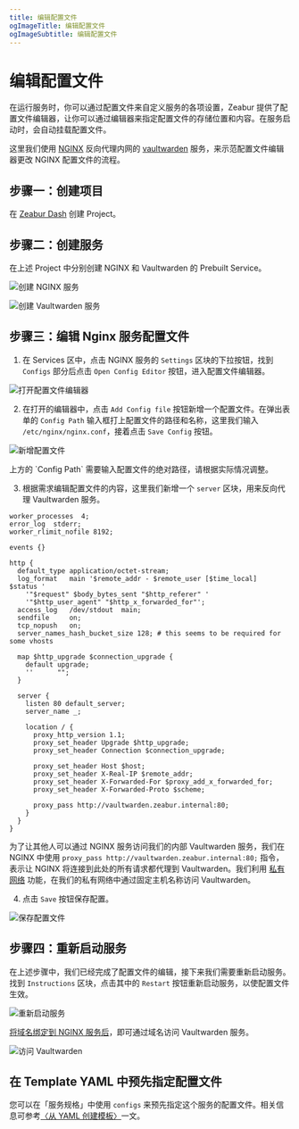 ```yaml
---
title: 编辑配置文件
ogImageTitle: 编辑配置文件
ogImageSubtitle: 编辑配置文件
---
```



# 编辑配置文件

在运行服务时，你可以通过配置文件来自定义服务的各项设置，Zeabur 提供了配置文件编辑器，让你可以通过编辑器来指定配置文件的存储位置和内容。在服务启动时，会自动挂载配置文件。

这里我们使用 [NGINX](https://nginx.com/) 反向代理内网的 [vaultwarden](https://github.com/dani-garcia/vaultwarden) 服务，来示范配置文件编辑器更改 NGINX 配置文件的流程。

## 步骤一：创建项目

在 [Zeabur Dash](https://dash.zeabur.com/) 创建 Project。

## 步骤二：创建服务

在上述 Project 中分别创建 NGINX 和 Vaultwarden 的 Prebuilt Service。

![创建 NGINX 服务](/data-management/config-edit/create-nginx-service.en-US.png)

![创建 Vaultwarden 服务](/data-management/config-edit/create-vultwarden-service.en-US.png)

## 步骤三：编辑 Nginx 服务配置文件

1. 在 Services 区中，点击 NGINX 服务的 `Settings` 区块的下拉按钮，找到 `Configs` 部分后点击 `Open Config Editor` 按钮，进入配置文件编辑器。

![打开配置文件编辑器](/data-management/config-edit/open-config-editor.en-US.png)

2. 在打开的编辑器中，点击 `Add Config file` 按钮新增一个配置文件。在弹出表单的 `Config Path` 输入框打上配置文件的路径和名称，这里我们输入 `/etc/nginx/nginx.conf`，接着点击 `Save Config` 按钮。

![新增配置文件](/data-management/config-edit/create-new-config.en-US.png)

<Callout>
    上方的 `Config Path` 需要输入配置文件的绝对路径，请根据实际情况调整。
</Callout>

3. 根据需求编辑配置文件的内容，这里我们新增一个 `server` 区块，用来反向代理 Vaultwarden 服务。

```nginx
worker_processes  4;
error_log  stderr;
worker_rlimit_nofile 8192;

events {}

http {
  default_type application/octet-stream;
  log_format   main '$remote_addr - $remote_user [$time_local]  $status '
    '"$request" $body_bytes_sent "$http_referer" '
    '"$http_user_agent" "$http_x_forwarded_for"';
  access_log   /dev/stdout  main;
  sendfile     on;
  tcp_nopush   on;
  server_names_hash_bucket_size 128; # this seems to be required for some vhosts

  map $http_upgrade $connection_upgrade {
    default upgrade;
    ''      "";
  }

  server {
    listen 80 default_server;
    server_name _;

    location / {
      proxy_http_version 1.1;
      proxy_set_header Upgrade $http_upgrade;
      proxy_set_header Connection $connection_upgrade;

      proxy_set_header Host $host;
      proxy_set_header X-Real-IP $remote_addr;
      proxy_set_header X-Forwarded-For $proxy_add_x_forwarded_for;
      proxy_set_header X-Forwarded-Proto $scheme;

      proxy_pass http://vaultwarden.zeabur.internal:80;
    }
  }
}
```
为了让其他人可以通过 NGINX 服务访问我们的内部 Vaultwarden 服务，我们在 NGINX 中使用 `proxy_pass http://vaultwarden.zeabur.internal:80;` 指令，表示让 NGINX 将连接到此处的所有请求都代理到 Vaultwarden。我们利用 [私有网络](/deploy/private-networking) 功能，在我们的私有网络中通过固定主机名称访问 Vaultwarden。

4. 点击 `Save` 按钮保存配置。

![保存配置文件](/data-management/config-edit/save-config.en-US.png)

## 步骤四：重新启动服务

在上述步骤中，我们已经完成了配置文件的编辑，接下来我们需要重新启动服务。找到 `Instructions` 区块，点击其中的 `Restart` 按钮重新启动服务，以使配置文件生效。

![重新启动服务](/data-management/config-edit/restart-service.en-US.png)

[将域名绑定到 NGINX 服务后](/deploy/domain-binding)，即可通过域名访问 Vaultwarden 服务。

![访问 Vaultwarden](/data-management/config-edit/vultwarden-service.en-US.png)

## 在 Template YAML 中预先指定配置文件

您可以在「服务规格」中使用 `configs` 来预先指定这个服务的配置文件。相关信息可参考[〈从 YAML 创建模板〉](/template/template-in-code)一文。
